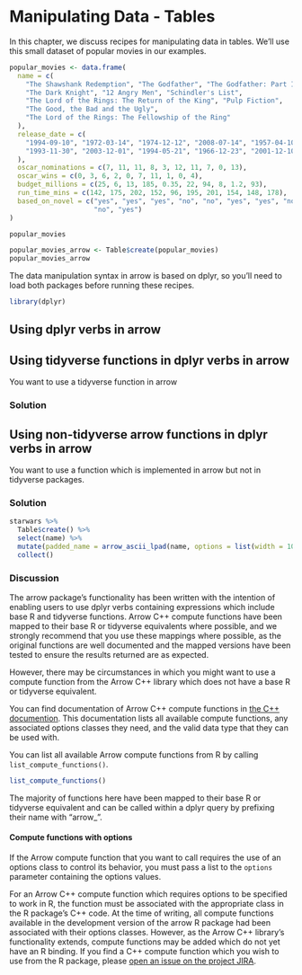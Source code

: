 # Manipulating Data - Tables

In this chapter, we discuss recipes for manipulating data in tables.  We'll use 
this small dataset of popular movies in our examples.

```r
popular_movies <- data.frame(
  name = c(
    "The Shawshank Redemption", "The Godfather", "The Godfather: Part II",
    "The Dark Knight", "12 Angry Men", "Schindler's List",
    "The Lord of the Rings: The Return of the King", "Pulp Fiction",
    "The Good, the Bad and the Ugly",
    "The Lord of the Rings: The Fellowship of the Ring"
  ),
  release_date = c(
    "1994-09-10", "1972-03-14", "1974-12-12", "2008-07-14", "1957-04-10",
    "1993-11-30", "2003-12-01", "1994-05-21", "1966-12-23", "2001-12-10"
  ),
  oscar_nominations = c(7, 11, 11, 8, 3, 12, 11, 7, 0, 13),
  oscar_wins = c(0, 3, 6, 2, 0, 7, 11, 1, 0, 4),
  budget_millions = c(25, 6, 13, 185, 0.35, 22, 94, 8, 1.2, 93),
  run_time_mins = c(142, 175, 202, 152, 96, 195, 201, 154, 148, 178),
  based_on_novel = c("yes", "yes", "yes", "no", "no", "yes", "yes", "no", 
                     "no", "yes")
) 

popular_movies
```

```r
popular_movies_arrow <- Table$create(popular_movies)
popular_movies_arrow
```

The data manipulation syntax in arrow is based on dplyr, so you'll need to load
both packages before running these recipes.

```r
library(dplyr)
```

## Using dplyr verbs in arrow

## Using tidyverse functions in dplyr verbs in arrow

You want to use a tidyverse function in arrow

### Solution

## Using non-tidyverse arrow functions in dplyr verbs in arrow

You want to use a function which is implemented in arrow but not in tidyverse packages.

### Solution

```r
starwars %>%
  Table$create() %>%
  select(name) %>%
  mutate(padded_name = arrow_ascii_lpad(name, options = list(width = 10, padding = "*"))) %>%
  collect()
```

### Discussion

The arrow package's functionality has been written with the intention of 
enabling users to use dplyr verbs containing expressions which include base R 
and tidyverse functions.  Arrow C++ compute functions have been mapped to their 
base R or tidyverse equivalents where possible, and we strongly recommend that you use 
these mappings where possible, as the original functions are well documented
and the mapped versions have been tested to ensure the results returned are as 
expected.

However, there may be circumstances in which you might want to use a compute 
function from the Arrow C++ library which does not have a base R or tidyverse 
equivalent.  

You can find documentation of Arrow C++ compute functions in 
[the C++ documention](https://arrow.apache.org/docs/cpp/compute.html#available-functions).
This documentation lists all available compute functions, any associated options classes 
they need, and the valid data type that they can be used with.

You can list all available Arrow compute functions from R by calling 
`list_compute_functions()`.

```r
list_compute_functions()
```

The majority of functions here have been mapped to
their base R or tidyverse equivalent and can be called within a dplyr query by
prefixing their name with "arrow_".  

#### Compute functions with options

If the Arrow compute function that you want to call requires the use of an options
class to control its behavior, you must pass a list to the `options` parameter 
containing the options values.

For an Arrow C++ compute function which requires options to be specified to work
in R, the function must be associated with the appropriate class in the R 
package's C++ code.  At the time of writing, all compute functions available in
the development version of the arrow R package had been associated with their options
classes.  However, as the Arrow C++ library's functionality extends, compute 
functions may be added which do not yet have an R binding.  If you find a C++ 
compute function which you wish to use from the R package, please [open an issue
on the project JIRA](https://issues.apache.org/jira/projects/ARROW/issues).